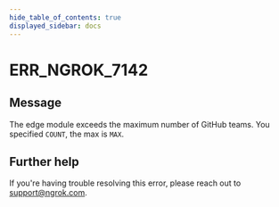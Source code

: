 ```yaml
---
hide_table_of_contents: true
displayed_sidebar: docs
---
```



# ERR_NGROK_7142

## Message

The edge module exceeds the maximum number of GitHub teams. You specified `COUNT`, the max is `MAX`.

<ErrorDetails error="err_ngrok_7142" />

## Further help

If you're having trouble resolving this error, please reach out to [support@ngrok.com](mailto:support@ngrok.com?subject=Help%20with%20ERR_NGROK_7142).
